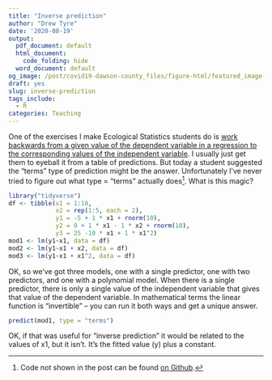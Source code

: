 ```yaml
---
title: "Inverse prediction"
author: "Drew Tyre"
date: '2020-08-19'
output:
  pdf_document: default
  html_document:
    code_folding: hide
  word_document: default
og_image: /post/covid19-dawson-county_files/figure-html/featured_image-1.png
draft: yes
slug: inverse-prediction
tags_include:
  - R
categories: Teaching
---
```


One of the exercises I make Ecological Statistics students do is 
[work backwards from a given value of the dependent variable in a regression
to the corresponding values of the independent variable](/classes/NRES803/Week_2/homework_2/). I usually just get them
to eyeball it from a table of predictions. But today a student suggested the
"terms" type of prediction might be the answer. Unfortunately I've never
tried to figure out what type = "terms" actually does[^1]. What is this magic?

```r
library("tidyverse")
df <- tibble(x1 = 1:10,
             x2 = rep(1:5, each = 2),
             y1 = -5 + 1 * x1 + rnorm(10),
             y2 = 0 + 1 * x1 - 1 * x2 + rnorm(10),
             y3 = 25 -10 * x1 + 1 * x1^2) 
mod1 <- lm(y1~x1, data = df)
mod2 <- lm(y1~x1 + x2, data = df)
mod3 <- lm(y1~x1 + x1^2, data = df)
```

OK, so we've got three models, one with a single predictor, one with two predictors, and one with a polynomial model. When there is a single 
predictor, there is only a single value of the independent variable that
gives that value of the dependent variable. In mathematical terms the linear
function is "invertible" -- you can run it both ways and get a unique 
answer. 

```r
predict(mod1, type = "terms")
```

OK, if that was useful for "inverse prediction" it would be related to the values of x1, but it isn't. It's the fitted value (y) plus a constant. 


[^1]: Code not shown in the post can be found [on Github](https://github.com/rbind/cheap_shots).



